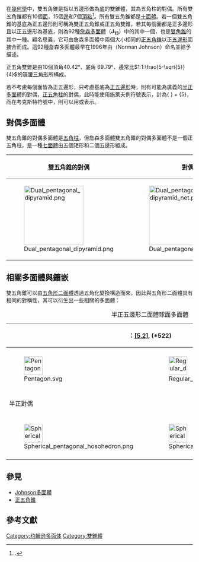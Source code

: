 {{Polyhedronbox
| name = 雙五角錐
| polyhedron = 雙五角錐
| imagename = pentagonal dipyramid.png
| rotating = pentagonal dipyramid.png
| rinfo = (點選檢視旋轉模型)
| Type = [[雙角錐|雙角錐]] <br> [[Johnson多面體|Johnson多面體]] <br> [[雙三角錐|J<sub>12</sub>]] - '''J<sub>13</sub>''' - [[雙三角錐柱|J<sub>14</sub>]]
| Face = 10
| Edge = 15
| Vertice = 7
| Face_type = [[三角形|三角形]]
| Vertice_type = V4.4.5
| Coxeter_diagram = {{CDD|node_f1|2|node_f1|5|node}}
| Conway = 
| Symmetry_group = ''D''<sub>5h</sub>, [5,2], (*225), order 20
| dual = [[五角柱|五角柱]]
| Rotation_group = ''D''<sub>''5''</sub>, [5,2]<sup>+</sup>, (225), order 10
| Properties = [[凸集|凸]]、[[face-transitive|face-transitive]]、([[deltahedron|deltahedron]])
| 3d_image = Pentagonale bipiramide.png
| dual_image = Dual pentagonal dipyramid.png
| net_image = Johnson solid 13 net.png
}}
在[[幾何學|幾何學]]中，雙五角錐是指以五邊形做為[[底面|底]]的雙錐體，其為五角柱的對偶。所有雙五角錐都有10個[[面_(幾何)|面]]，15個[[邊_(幾何)|邊]]和7個[[頂點_(幾何)|頂點]]<ref name="pugh">{{citation|title=Polyhedra: A Visual Approach|first=Anthony|last=Pugh|publisher=University of California Press|year=1976|isbn=9780520030565|pages=21, 27, 62|url=http://books.google.com/books?id=IDDxpYQTR7kC&pg=PA21|accessdate=2014-06-23|archive-date=2014-07-09|archive-url=https://web.archive.org/web/20140709030631/http://books.google.com/books?id=IDDxpYQTR7kC&pg=PA21|dead-url=no}}.</ref>。所有雙五角錐都是[[十面體|十面體]]。若一個雙五角錐的基底為正五邊形則可稱為雙正五角錐或正五角雙錐，若其每個面都是正多邊形且以正五邊形為基底，則為92種[[詹森多面體|詹森多面體]]（'''J<sub>13</sub>'''）中的其中一個，也是[[雙角錐|雙角錐]]的其中一種。顧名思義，它可由詹森多面體中兩個大小相同的[[正五角錐|正五角錐]]以正[[五邊形|五邊形]]面接合而成。這92種詹森多面體最早在1996年由{{tsl|en|Norman Johnson (mathematician)|詹森·諾曼}}（Norman Johnson）命名並給予描述。

正五角雙錐是由10個頂角40.42°、底角 69.79°、邊常比<math>1:1:\frac{5-\sqrt{5}}{4}</math>的[[等腰三角形|等腰三角形]]所構成。

若不考慮每個面皆為正五邊形，只考慮基底為[[正五邊形|正五邊形]]時，則有可能為廣義的[[半正多面體|半正多面體]]的對偶，[[正五角柱|正五角柱]]的對偶，此時能使用施萊夫例符號表示，計為{ } + {5}，而在考克斯特符號中，則可以用{{CDD|node f1|2|node f1|5|node}}或表示。

== 對偶多面體 ==
雙五角錐的對偶多面體是[[五角柱|五角柱]]，但詹森多面體雙五角錐的對偶多面體不是一個正五角柱，是一種[[七面體|七面體]]由五個矩形和二個五邊形組成。
{| class=wikitable width=320
|- valign=top
!雙五角錐的對偶
!對偶的[[展開圖|展開圖]]
|- valign=top
|[[File:Dual_pentagonal_dipyramid.png|160px]]
|[[File:Dual_pentagonal_dipyramid_net.png|160px]]
|}

== 相關多面體與鑲嵌 ==
雙五角錐可以由[[多邊形二面體|五角形二面體]]透過五角化變換構造而來，因此與五角形二面體具有相同的對稱性，其可以衍生出一些相關的多面體：
{| class="wikitable"
|+ 半正五邊形二面體球面多面體
|- align=center
!colspan=7|{{link-en|球面對稱群列表|List of spherical symmetry groups|對稱群}}：[[二面體群|[5,2]]], (*522)
![5,2]<sup>+</sup>, (622)
|- align=center
!{{CDD|node_1|5|node|2|node}}
!{{CDD|node_1|5|node_1|2|node}}
!{{CDD|node|5|node_1|2|node}}
!{{CDD|node|5|node_1|2|node_1}}
!{{CDD|node|5|node|2|node_1}}
!{{CDD|node_1|5|node|2|node_1}}
!{{CDD|node_1|5|node_1|2|node_1}}
!{{CDD|node_h|5|node_h|2x|node_h}}
|- align=center
| [[File:Pentagon.svg|50px]]
| [[File:Regular_decagon.svg|50px]]
| [[File:Pentagon.svg|50px]]
| [[File:Spherical_pentagonal_prism.png|50px]]
| [[File:Spherical_pentagonal_hosohedron.png|50px]]
| 
| 
| [[File:Spherical_hexagonal_antiprism.png|50px]]
|- align=center
|{{AnyLink|多邊形二面體|{5,2}|五邊形二面體}}
|{{AnyLink|十邊形|t{5,2}|十邊形二面體}}
|{{AnyLink|五邊形|r{5,2}|五邊形二面體}}
|[[正五角柱|2t{5,2}=t{2,5}]]
|{{AnyLink|多面形|2r{5,2}{{=}}{2,5}|五面形}}
|{{AnyLink|正五角柱|rr{5,2}|小斜方截半五邊形二面體}}
|{{AnyLink|正五角柱|tr{5,2}|大斜方截半五邊形二面體}}
|{{AnyLink|正五角反稜柱|sr{5,2}|扭稜五邊形二面體}}
|-
!colspan=10|半正對偶
|- align=center
!{{CDD|node_f1|5|node|2|node}}
!{{CDD|node_f1|5|node_f1|2|node}}
!{{CDD|node|5|node_f1|2|node}}
!{{CDD|node|5|node_f1|2|node_f1}}
!{{CDD|node|5|node|2|node_f1}}
!{{CDD|node_f1|5|node|2|node_f1}}
!{{CDD|node_f1|5|node_f1|2|node_f1}}
!{{CDD|node_fh|5|node_fh|2x|node_fh}}
|- align=center
| [[File:Spherical_pentagonal_hosohedron.png|50px]]
| [[File:Spherical_decagonal_hosohedron.png|50px]]
| [[File:Spherical_pentagonal_hosohedron.png|50px]]
| [[File:Spherical_pentagonal_bipyramid.png|50px]]
| [[File:Pentagon.svg|50px]]
| [[File:Spherical_pentagonal_bipyramid.png|50px]]
| [[File:Spherical_decagonal_bipyramid.png|50px]]
| [[File:Spherical_pentagonal_trapezohedron.png|50px]]
|- align=center
|{{AnyLink|多面形|V5<sup>2</sup>|五面形}}
|{{AnyLink|多面形|V10<sup>2</sup>|十面形}}
|{{AnyLink|多面形|V5<sup>2</sup>|五面形}}
|[[雙五角錐|V4.4.5]]
|{{AnyLink|多邊形二面體|V2<sup>5</sup>|五邊形二面體}}
|[[雙五角錐|V4.4.5]]
|{{AnyLink|雙錐體|V4.4.10|雙十角錐}}
|[[五方偏方面體|V3.3.3.5]]
|}
{{半正对偶双锥体列表}}

==參見==
*[[Johnson多面體|Johnson多面體]]
*[[正五角錐|正五角錐]]

== 參考文獻 ==
<references/>
{{錐體與柱體}}

[[Category:约翰逊多面体|Category:约翰逊多面体]]
[[Category:雙錐體|Category:雙錐體]]